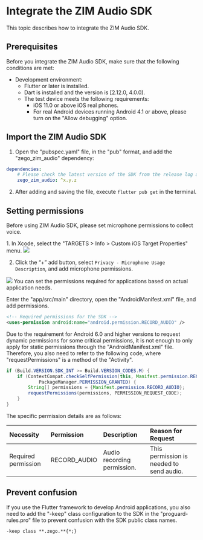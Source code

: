 # Integrate the ZIM Audio SDK


This topic describes how to integrate the ZIM Audio SDK.


## Prerequisites

Before you integrate the ZIM Audio SDK, make sure that the following conditions are met:
- Development environment:
    - Flutter or later is installed.
    - Dart is installed and the version is [2.12.0, 4.0.0).
    - The test device meets the following requirements:
        - iOS 11.0 or above iOS real phones.
        - For real Android devices running Android 4.1 or above, please turn on the "Allow debugging" option.

##  Import the ZIM Audio SDK

1. Open the "pubspec.yaml" file, in the "pub" format, and add the "zego_zim_audio" dependency:

```yaml
dependencies:
    # Please check the latest version of the SDK from the release log and modify x.y.z to the specific version number.
    zego_zim_audio: ^x.y.z
```

2. After adding and saving the file, execute `flutter pub get` in the terminal.

## Setting permissions

Before using ZIM Audio SDK, please set microphone permissions to collect voice.

<Tabs>
<Tab title="iOS">
1. In Xcode, select the "TARGETS > Info > Custom iOS Target Properties" menu.
<Frame width="512" height="auto" caption=""><img src="https://doc-media.zego.im/sdk-doc/Pics/ZIM/ZIMAudio/add_property_audio.jpeg" /></Frame>

2. Click the “+” add button, select `Privacy - Microphone Usage Description`, and add microphone permissions.
<Frame width="512" height="auto" caption=""><img src="https://doc-media.zego.im/sdk-doc/Pics/ZIM/ZIMAudio/addition_done.jpeg" /></Frame>
</Tab>
<Tab title="Android">
You can set the permissions required for applications based on actual application needs.

Enter the "app/src/main" directory, open the "AndroidManifest.xml" file, and add permissions.

```xml
<!-- Required permissions for the SDK -->
<uses-permission android:name="android.permission.RECORD_AUDIO" />
```

<Warning title="Warning">
Due to the requirement for Android 6.0 and higher versions to request dynamic permissions for some critical permissions, it is not enough to only apply for static permissions through the "AndroidManifest.xml" file. Therefore, you also need to refer to the following code, where "requestPermissions" is a method of the "Activity".
</Warning>

```java
if (Build.VERSION.SDK_INT >= Build.VERSION_CODES.M) {
    if (ContextCompat.checkSelfPermission(this, Manifest.permission.RECORD_AUDIO) !=
            PackageManager.PERMISSION_GRANTED) {
        String[] permissions = {Manifest.permission.RECORD_AUDIO};
        requestPermissions(permissions, PERMISSION_REQUEST_CODE);
    }
}
```

The specific permission details are as follows:

| Necessity           | Permission   | Description                 | Reason for Request                       |
| :------------------ | :----------- | :-------------------------- | :--------------------------------------- |
| Required permission | RECORD_AUDIO | Audio recording permission. | This permission is needed to send audio. |

</Tab>
</Tabs>

## Prevent confusion

If you use the Flutter framework to develop Android applications, you also need to add the "-keep" class configuration to the SDK in the "proguard-rules.pro" file to prevent confusion with the SDK public class names.

```txt
-keep class **.zego.**{*;}
```

